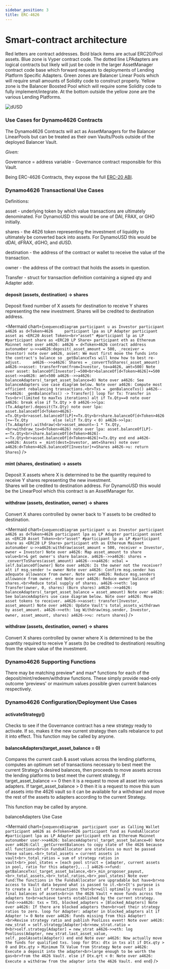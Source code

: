 ```yaml
---
sidebar_position: 3
title: ERC-4626
---
```



# Smart-contract architecture

Red letters are contract addresses.
Bold black items are actual ERC20/Pool assets. Blue zone is Vyper contract code.
The dotted line LPAdapters are logical contracts but likely will just be code in the larger AssetManager contract code base which forward requests to deployments of Lending Platform Specific Adapters.
Green zones are Balancer Linear Pools which will require small amounts of Solidity code to construct properly.
Yellow zone is the Balancer Boosted Pool which will require some Solidity code to fully implement/integrate.
At the bottom outside the yellow zone are the various Lending Platforms.

![dUSD](../../../static/img/dUSDdiagram.png)

### Use Cases for Dynamo4626 Contracts

The Dynamo4626 Contracts will act as AssetManagers for the Balancer LinearPools but can be treated as their own Vaults/Pools outside of the deployed Balancer Vault.

_Given:_

Governance = address variable - Governance contract responsible for this Vault.

Being ERC-4626 Contracts, they expose the full [ERC-20 ABI](https://eips.ethereum.org/EIPS/eip-20).

### Dynamo4626 Transactional Use Cases

Definitions:

asset - underlying token by which value transactions are ultimately denominated.
For DynamoUSD this would be one of DAI, FRAX, or GHO initially.

shares - the 4626 token representing the investment of liquidity to ultimately be converted back into assets.
For DynamoUSD this would be dDAI, dFRAX, dGHO, and dUSD.

destination - the address of the contract or wallet to receive the value of the transaction.

owner - the address of the contract that holds the assets in question.

Transfer - struct for transaction definition containing a signed qty and Adapter addr.

#### deposit (assets, destination) -> shares

Deposit fixed number of X assets for destination to receive Y shares representing the new investment.
Shares will be credited to destination address.

<Mermaid
  chart={`sequenceDiagram
    participant u as Investor
    participant a4626 as d<Token>4626    
    participant lpa as LP Adapter
    participant asset as <ERC20 Asset Token><br>"asset"
    #participant lp as LP
    #participant share as <ERC20 LP Share>
    participant eth as Ethereum Mainnet
    note over a4626: a4626 = d<Token>4626 contract address
    autonumber
    u->>a4626:deposit(_asset_amount = 500, _receiver = Investor)
        note over a4626, asset: We must first move the funds into the contract's balance so _getBalanceTxs will know how to best re-adjust.    
        a4626-->>a4626: Shares = _convertToShares(_asset_amount)
        a4626->>asset: transferFrom(from=Investor, to=a4626, amt=500)
        Note over asset: balanceOf[Investor]-=500<br>balanceOf[d<Token>4626]+=500
        asset->>a4626: amt=500
        a4626-->>a4626: balanceAdapters(_target_asset_balance=0)
        Note over a4626: See balanceAdapters use case diagram below.
        Note over a4626: Compute most efficient rebalancing transactions.<br>Txs = _genBalanceTxs()
        a4626-->>a4626: _genBalanceTxs() -> Transfer[]
        loop for Tx: Transfer in Txs<br>(limited to maxTxs iterations)
            alt if Tx.Qty==0
                note over a4626: break
            else if Tx.Qty > 0
                a4626->>lpa: (Tx.Adapter).deposit(Tx.Qty)
                    note over lpa: asset.balanceOf[d<Token>4626]-=Tx.Qty<br>asset.balanceOf[LP]+=Tx.Qty<br>share.balanceOf[d<Token>4626]+=~Tx.Qty          
            else (elif Tx.Qty < 0)
                a4626->>lpa: (Tx.Adapter).withdraw(<br>asset_amount=-1 * Tx.Qty,<br>withdraw_to=d<Token>4626)
                    note over lpa: asset.balanceOf[LP]-=~Tx.Qty<br>share.balanceOf[d<Token>4626]-=~Tx.Qty<br>asset.balanceOf[d<Token>4626]+=Tx.Qty
            end
        end
        a4626->a4626: Assets = _mint(dest=Investor, amt=Shares)
            note over a4626:d<Token>4626.balanceOf[Investor]+=Shares
        a4626->u: return Shares`}
/>

#### mint (shares, destination) -> assets

Deposit X assets where X is determined to be the quantity required to receive Y shares representing the new investment.  
Shares will be credited to destination address. For DynamoUSD this would be the LinearPool which this
contract is an AssetManager for.

#### withdraw (assets, destination, owner) -> shares

Convert X shares controlled by owner back to Y assets to be credited to destination.

<Mermaid
  chart={`sequenceDiagram
participant u as Investor
participant a4626 as d<Token>4626
participant lpa as LP Adapter
participant asset as <ERC20 Asset Token><br>"asset"
#participant lp as LP
#participant share as <ERC20 LP Share>
participant eth as Ethereum Mainnet
    autonumber
    u->>a4626:withdraw(asset_amount = 500, receiver = Investor, owner = Investor)
    Note over a4626: Map asset_amount to share value<br>& get owner's share balance.
    a4626-->>a4626: shares = _convertToShares(asset_amount)
    a4626-->>a4626: xcbal = self.balanceOf[owner]
    Note over a4626: Is the owner not the receiver?
    alt if msg.sender != owner
        Note over a4626: Confirm msg.sender has adequate allowance from owner.
        Note over a4626: Reduce msg.senders allowance from owner.
    end
    Note over a4626: Reduce owner balance of shares.<br>Reduce total supply of shares.
    a4626->>eth: log Transfer(owner, 0, shares) (Burn shares)
    a4626-->>a4626: balanceAdapters(_target_asset_balance = asset_amount)
    Note over a4626: See balanceAdapters use case diagram below.
    Note over a4626: Move asset tokens to receiver.
    a4626->>asset: transfer(Investor, asset_amount)
    Note over a4626: Update Vault's total_assets_withdrawn by asset_amount.
    a4626->>eth: log Withdraw(msg.sender, Investor, owner, asset_amount, shares)
    a4626->>u: return shares`}
/>

#### withdraw (assets, destination, owner) -> shares

Convert X shares controlled by owner where X is determined to be the quantity required to receive Y assets
(to be credited to destination) resulting from the share value of the investment.

### Dynamo4626 Supporting Functions

There may be matching preview* and max* functions for each of the deposit/mint/redeem/withdraw functions.
These simply provide read-only outcome 'previews' or maximum values possible given current balances respectively.

### Dynamo4626 Configuration/Deployment Use Cases

#### activateStrategy()

Checks to see if the Governance contract has a new strategy ready to activate.
If so, makes it the new current strategy then calls rebalance to put it into effect.
This function may be called by anyone.

#### balanceAdapters(target_asset_balance = 0)

Compares the current cash & asset values across the lending platforms, computes an
optimum set of transactions necessary to best meet the current Strategy's desired
balances, then proceeds to move assets across the lending platforms to best meet the
current strategy. If target_asset_balance == 0 then it is a request to move all asset into
various adapters. If target_asset_balance > 0 then it is a request to move this sum of
assets into the 4626 vault so it can be available for a withdrawl and move the rest of the
assets to adapters according to the current Strategy.

This function may be called by anyone.

balanceAdapters Use Case

<Mermaid
  chart={`sequenceDiagram 
    participant user as Calling Wallet
    participant a4626 as d<Token>4626
    participant fund as FundsAllocator
    #participant lpa as LP Adapter
    participant eth as Ethereum Mainnet
    autonumber
    user->>a4626: balanceAdapters(_target_asset_balance=0)
    Note over a4626:Call _getCurrentBalances to copy state of the 4626 because all functions<br>in FundsAllocator are stateless so must be passed these values.<br>_total_assets = current assets in vault<br>_total_ratios = sum of strategy ratios in vault<br>_pool_states = [each pool struct = {adapter, current assets in pool, ratio for this adapter},...]
    a4626->>fund: getBalanceTxs(_target_asset_balance,<br>_min_proposer_payout,<br>_total_assets,<br>_total_ratios,<br>_pool_states)
    Note over fund:The functions in the FundsAllocator are upgradable but have<br>no access to Vault data beyond what is passed to it.<br>It's purpose is to create a list of transactions that<br>will optimally result in final balances of assets<br>in the 4626 Vault + move funds across the adapters to<br>achieve tarets established by the current strategy.
    fund->>a4626: txs = TXS, blocked_adapters = [Blocked_Adapters]
    Note over a4626: If there are blocked adapters then<br>set their strategy ratios to zero.
    loop for Adapter: adapter in blocked_adapters
        alt if Adapter != 0
            Note over a4626: Funds missing from this Adapter!<br>Revise strategy ratio and publish PoolLoss event!
            Note over a4626: new_strat = self.strategy[Adapter]<br>new_strat.ratio = 0<br>self.strategy[Adapter] = new_strat
            a4626->>eth: log PoolLoss(Adapter, new_strat.last_asset_value, self._poolAssets(Adapter))
        end
    end
    Note over a4626: Now actually move the funds for qualified txs.
    loop for Dtx: dtx in txs
        alt if Dtx.qty > 0 and Dtx.qty > Minimum TX Value from Strategy
            Note over a4626: Execute a deposit into the adapter<br>large enough to be worth the gas<br>from the 4626 Vault.
        else if Dtx.qrt < 0:
            Note over a4626: Execute a withdraw from the adapter into the 4626 Vault.
        end
    end`}
/>
